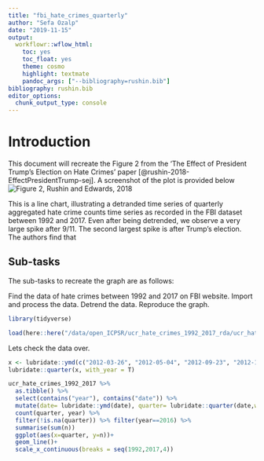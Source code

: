 ```yaml
---
title: "fbi_hate_crimes_quarterly"
author: "Sefa Ozalp"
date: "2019-11-15"
output: 
  workflowr::wflow_html:
    toc: yes
    toc_float: yes
    theme: cosmo
    highlight: textmate
    pandoc_args: ["--bibliography=rushin.bib"]
bibliography: rushin.bib
editor_options:
  chunk_output_type: console
---
```




# Introduction
This document will recreate the Figure 2 from the 'The Effect of President Trump's Election on Hate Crimes' paper [@rushin-2018-EffectPresidentTrump-sej]. A screenshot of the plot is provided below ![Figure 2, Rushin and Edwards, 2018](assets/rushin_static.png)

This is a line chart, illustrating a detranded time series of quarterly aggregated hate crime counts time series as recorded in the FBI dataset between 1992 and 2017. Even after being detrended, we observe a very large spike after 9/11. The second largest spike is after Trump's election. The authors find that 

## Sub-tasks

The sub-tasks to recreate the graph are as follows:

Find the data of hate crimes between 1992 and 2017 on FBI website.
Import and process the data. 
Detrend the data.
Reproduce the graph. 





```r
library(tidyverse)
```


```r
load(here::here("/data/open_ICPSR/ucr_hate_crimes_1992_2017_rda/ucr_hate_crimes_1992_2017.rda"))
```


Lets check the data over.
```r

x <- lubridate::ymd(c("2012-03-26", "2012-05-04", "2012-09-23", "2012-12-31"))
lubridate::quarter(x, with_year = T)

ucr_hate_crimes_1992_2017 %>% 
  as.tibble() %>% 
  select(contains("year"), contains("date")) %>% 
  mutate(date= lubridate::ymd(date), quarter= lubridate::quarter(date,with_year = T)) %>% 
  count(quarter, year) %>% 
  filter(!is.na(quarter)) %>% filter(year==2016) %>% 
  summarise(sum(n))
  ggplot(aes(x=quarter, y=n))+
  geom_line()+
  scale_x_continuous(breaks = seq(1992,2017,4))

```
